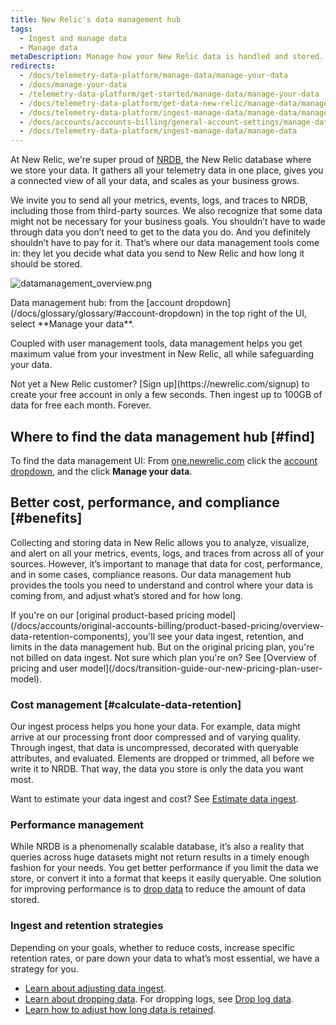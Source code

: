 ```yaml
---
title: New Relic's data management hub
tags:
  - Ingest and manage data
  - Manage data
metaDescription: Manage how your New Relic data is handled and stored.
redirects:
  - /docs/telemetry-data-platform/manage-data/manage-your-data
  - /docs/manage-your-data
  - /telemetry-data-platform/get-started/manage-data/manage-your-data
  - /docs/telemetry-data-platform/get-data-new-relic/manage-data/manage-your-data
  - /docs/telemetry-data-platform/ingest-manage-data/manage-data/manage-your-data  
  - /docs/accounts/accounts-billing/general-account-settings/manage-data
  - /docs/telemetry-data-platform/ingest-manage-data/manage-data
---
```



At New Relic, we're super proud of [NRDB](/docs/telemetry-data-platform/ingest-manage-data/get-started/nrdb-horsepower-under-hood), the New Relic database where we store your data. It gathers all your telemetry data in one place, gives you a connected view of all your data, and scales as your business grows.

We invite you to send all your metrics, events, logs, and traces to NRDB, including those from third-party sources. We also recognize that some data might not be necessary for your business goals. You shouldn’t have to wade through data you don’t need to get to the data you do. And you definitely shouldn’t have to pay for it. That’s where our data management tools come in: they let you decide what data you send to New Relic and how long it should be stored.

<img
  title="datamanagement_overview.png"
  alt="datamanagement_overview.png"
  src={datamanagementOverview}
/>

<figcaption>
  Data management hub: from the [account dropdown](/docs/glossary/glossary/#account-dropdown) in the top right of the UI, select **Manage your data**.
</figcaption>

Coupled with user management tools, data management helps you get maximum value from your investment in New Relic, all while safeguarding your data.

<Callout variant="important">
  Not yet a New Relic customer? [Sign up](https://newrelic.com/signup) to create your free account in only a few seconds. Then ingest up to 100GB of data for free each month. Forever.
</Callout>

## Where to find the data management hub [#find]

To find the data management UI: From [one.newrelic.com](https://one.newrelic.com) click the [account dropdown](/docs/glossary/glossary/#account-dropdown), and the click **Manage your data**.

## Better cost, performance, and compliance [#benefits]

Collecting and storing data in New Relic allows you to analyze, visualize, and alert on all your metrics, events, logs, and traces from across all of your sources. However, it’s important to manage that data for cost, performance, and in some cases, compliance reasons. Our data management hub provides the tools you need to understand and control where your data is coming from, and adjust what’s stored and for how long.

<Callout variant="important">
  If you're on our [original product-based pricing model](/docs/accounts/original-accounts-billing/product-based-pricing/overview-data-retention-components), you'll see your data ingest, retention, and limits in the data management hub. But on the original pricing plan, you're not billed on data ingest. Not sure which plan you're on? See [Overview of pricing and user model](/docs/transition-guide-our-new-pricing-plan-user-model).
</Callout>

### Cost management [#calculate-data-retention]

Our ingest process helps you hone your data. For example, data might arrive at our processing front door compressed and of varying quality. Through ingest, that data is uncompressed, decorated with queryable attributes, and evaluated. Elements are dropped or trimmed, all before we write it to NRDB. That way, the data you store is only the data you want most.

Want to estimate your data ingest and cost? See [Estimate data ingest](/docs/data-apis/manage-data/calculate-data-ingest).

### Performance management

While NRDB is a phenomenally scalable database, it’s also a reality that queries across huge datasets might not return results in a timely enough fashion for your needs. You get better performance if you limit the data we store, or convert it into a format that keeps it easily queryable. One solution for improving performance is to [drop data](/docs/accounts/accounts/data-management/drop-data-using-nerdgraph) to reduce the amount of data stored.

### Ingest and retention strategies

Depending on your goals, whether to reduce costs, increase specific retention rates, or pare down your data to what’s most essential, we have a strategy for you.

* [Learn about adjusting data ingest](/docs/manage-data-coming-in).
* [Learn about dropping data](/docs/accounts/accounts/data-management/drop-data-using-nerdgraph). For dropping logs, see [Drop log data](/docs/logs/new-relic-logs/ui-data/drop-data-drop-filter-rules).
* [Learn how to adjust how long data is retained](/docs/manage-stored-data).
